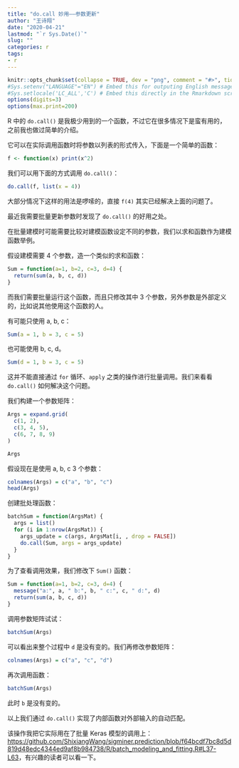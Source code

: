 ```yaml
---
title: "do.call 妙用——参数更新"
author: "王诗翔"
date: "2020-04-21"
lastmod: "`r Sys.Date()`"
slug: ""
categories: r
tags:
- r
---
```


```r
knitr::opts_chunk$set(collapse = TRUE, dev = "png", comment = "#>", tidy = "styler")
#Sys.setenv("LANGUAGE"="EN") # Embed this for outputing English message
#Sys.setlocale('LC_ALL','C') # Embed this directly in the Rmarkdown script that contains the Chinese character comment
options(digits=3)
options(max.print=200)
```

R 中的 `do.call()` 是我极少用到的一个函数，不过它在很多情况下是蛮有用的，之前我也做过简单的介绍。

它可以在实际调用函数时将参数以列表的形式传入，下面是一个简单的函数：

```r
f <- function(x) print(x^2)
```

我们可以用下面的方式调用 `do.call()`：

```r
do.call(f, list(x = 4))
```

大部分情况下这样的用法是啰嗦的，直接 `f(4)` 其实已经解决上面的问题了。

最近我需要批量更新参数时发现了 `do.call()` 的好用之处。

在批量建模时可能需要比较对建模函数设定不同的参数，我们以求和函数作为建模函数举例。

假设建模需要 4 个参数，造一个类似的求和函数：

```r
Sum = function(a=1, b=2, c=3, d=4) {
  return(sum(a, b, c, d))
}
```

而我们需要批量运行这个函数，而且只修改其中 3 个参数，另外参数是外部定义的，比如说其他使用这个函数的人。

有可能只使用 a, b, c：

```r
Sum(a = 1, b = 3, c = 5)
```

也可能使用 b, c, d。

```r
Sum(d = 1, b = 3, c = 5)
```

这并不能直接通过 `for` 循环、`apply` 之类的操作进行批量调用。我们来看看 `do.call()` 如何解决这个问题。

我们构建一个参数矩阵：

```r
Args = expand.grid(
  c(1, 2),
  c(3, 4, 5),
  c(6, 7, 8, 9)
)

Args
```

假设现在是使用 a, b, c 3 个参数：

```r
colnames(Args) = c("a", "b", "c")
head(Args)
```


创建批处理函数：

```r
batchSum = function(ArgsMat) {
  args = list()
  for (i in 1:nrow(ArgsMat)) {
    args_update = c(args, ArgsMat[i, , drop = FALSE])
    do.call(Sum, args = args_update)
  }
}
```

为了查看调用效果，我们修改下 `Sum()` 函数：

```r
Sum = function(a=1, b=2, c=3, d=4) {
  message("a:", a, " b:", b, " c:", c, " d:", d)
  return(sum(a, b, c, d))
}
```

调用参数矩阵试试：

```r
batchSum(Args)
```

可以看出来整个过程中 `d` 是没有变的。我们再修改参数矩阵：

```r
colnames(Args) = c("a", "c", "d")
```

再次调用函数：

```r
batchSum(Args)
```

此时 `b` 是没有变的。

以上我们通过 `do.call()` 实现了内部函数对外部输入的自动匹配。

该操作我把它实际用在了批量 Keras 模型的调用上：<https://github.com/ShixiangWang/sigminer.prediction/blob/f64bcdf7bc8d5d819d48edc4344ed9af8b984738/R/batch_modeling_and_fitting.R#L37-L63>，有兴趣的读者可以看一下。
